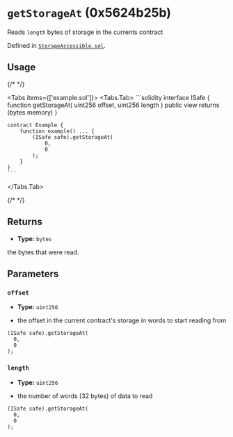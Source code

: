 



# `getStorageAt` (0x5624b25b)



Reads `length` bytes of storage in the currents contract




Defined in [`StorageAccessible.sol`](https://github.com/safe-global/safe-smart-account/tree/v1.4.1/contracts/common/StorageAccessible.sol#L17).


## Usage

{/* <!-- vale off --> */}

<Tabs items={['example.sol']}>
  <Tabs.Tab>
    ```solidity
    interface ISafe {
        function getStorageAt(
            uint256 offset,
            uint256 length
        ) public view returns (bytes memory)
    }

    contract Example {
        function example() ... {
            (ISafe safe).getStorageAt(
                0,
                0
            );
        }
    }
    ```
  </Tabs.Tab>
</Tabs>

{/* <!-- vale on --> */}

## Returns



  - **Type:** `bytes`

  the bytes that were read.




## Parameters

### `offset`

  - **Type:** `uint256`

  - the offset in the current contract's storage in words to start reading from

  ```solidity focus=2
  (ISafe safe).getStorageAt(
    0,
    0
  );
  ```


### `length`

  - **Type:** `uint256`

  - the number of words (32 bytes) of data to read

  ```solidity focus=3
  (ISafe safe).getStorageAt(
    0,
    0
  );
  ```





